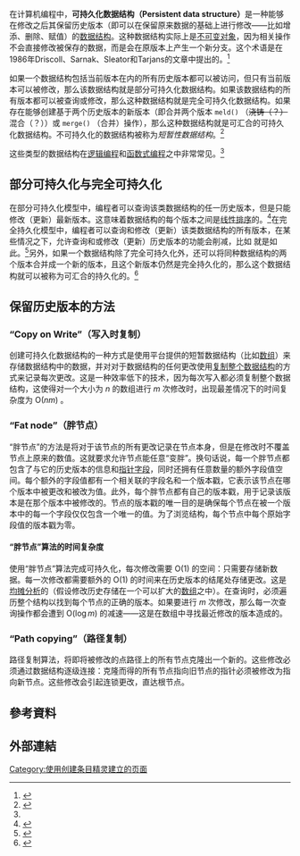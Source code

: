 在计算机编程中，'''可持久化数据结构（Persistent data structure）'''是一种能够在修改之后其保留历史版本（即可以在保留原来数据的基础上进行修改——比如增添、删除、赋值）的[[数据结构|数据结构]]。这种数据结构实际上是[[不可變物件|不可变对象]]，因为相关操作不会直接修改被保存的数据，而是会在原版本上产生一个新分支。这个术语是在1986年Driscoll、Sarnak、Sleator和Tarjans的文章中提出的。<ref name="Journal">{{Cite book|vauthors=Driscoll JR, Sarnak N, Sleator DD, Tarjan RE|year=1986|title=Making data structures persistent|isbn=978-0-89791-193-1|doi=10.1145/12130.12142|journal=Proceeding STOC '86. Proceedings of the Eighteenth Annual ACM Symposium on Theory of Computing|pages=109–121}}</ref>

如果一个数据结构包括当前版本在内的所有历史版本都可以被访问，但只有当前版本可以被修改，那么该数据结构就是部分可持久化数据结构。如果该数据结构的所有版本都可以被查询或修改，那么这种数据结构就是完全可持久化数据结构。如果存在能够创建基于两个历史版本的新版本（即合并两个版本 <code>meld()</code> （<s>浇铸（？）</s>混合（？））或 <code>merge()</code> （合并）操作），那么这种数据结构就是可汇合的可持久化数据结构。不可持久化的数据结构被称为''短暂性数据结构''。<ref name="kaplan2">{{Cite journal|title=Persistent data structures|author=Kaplan, Haim|url=http://www.math.tau.ac.il/~haimk/papers/persistent-survey.ps|journal=Handbook on Data Structures and Applications|year=2001|access-date=2020-07-29|archive-date=2020-07-29|archive-url=https://web.archive.org/web/20200729063847/http://www.math.tau.ac.il/~haimk/papers/persistent-survey.ps|dead-url=no}}</ref>

这些类型的数据结构在[[邏輯編程|逻辑编程]]和[[函数式编程|函数式编程]]之中非常常见。<ref name="kaplan2" />

== 部分可持久化与完全可持久化 ==

在部分可持久化模型中，编程者可以查询该类数据结构的任一历史版本，但是只能修改（更新）最新版本。这意味着数据结构的每个版本之间是[[全序关系|线性排序]]的。<ref>{{Citation|last=Conchon|first=Sylvain|chapter=Semi-persistent Data Structures|pages=322–336|publisher=Springer Berlin Heidelberg|isbn=9783540787389|last2=Filliâtre|first2=Jean-Christophe|doi=10.1007/978-3-540-78739-6_25|title=Programming Languages and Systems|volume=4960|series=Lecture Notes in Computer Science|year=2008}}</ref>在完全持久化模型中，编程者可以查询和修改（更新）该类数据结构的所有版本，在某些情况之下，允许查询和或修改（更新）历史版本的功能会削减，比如 {{Internal link helper/en|Rope 数据结构|Rope_(data_structure)}}就是如此。<ref>{{Cite book|title=RRB-Trees: Efficient Immutable Vectors|last=Tiark|first=Bagwell, Philip Rompf|date=2011|oclc=820379112}}</ref>另外，如果一个数据结构除了完全可持久化外，还可以将同种数据结构的两个版本合并成一个新的版本，且这个新版本仍然是完全持久化的，那么这个数据结构就可以被称为可汇合的持久化的。<ref>{{Citation|last=Brodal|first=Gerth Stølting|title=Purely Functional Worst Case Constant Time Catenable Sorted Lists|date=2006|work=Lecture Notes in Computer Science|pages=172–183|publisher=Springer Berlin Heidelberg|isbn=9783540388753|last2=Makris|first2=Christos|last3=Tsichlas|first3=Kostas|doi=10.1007/11841036_18}}</ref>

== 保留历史版本的方法 ==

=== “Copy on Write”（写入时复制） ===

创建可持久化数据结构的一种方式是使用平台提供的短暂数据结构（比如[[数组|数组]]）来存储数据结构中的数据，并对对于数据结构的任何更改使用[[寫入時複製|复制整个数据结构]]的方式来记录每次更改。这是一种效率低下的技术，因为每次写入都必须复制整个数据结构，这使得对一个大小为 <math>n</math> 的数组进行 <math>m</math> 次修改时，出现最差情况下的时间复杂度为 <math>\text{O}(nm)</math> 。{{citation needed|date=May 2019}}

=== “Fat node”（胖节点） ===
“胖节点”的方法是将对于该节点的所有更改记录在节点本身，但是在修改时不覆盖节点上原来的数值。这就要求允许节点能任意“变胖”。换句话说，每一个胖节点都包含了与它的历史版本的信息和[[指標_(電腦科學)|指针字段]]，同时还拥有任意数量的额外字段值空间。每个额外的字段值都有一个相关联的字段名和一个版本戳，它表示该节点在哪个版本中被更改和被改为值。此外，每个胖节点都有自己的版本戳，用于记录该版本是在那个版本中被修改的。节点的版本戳的唯一目的是确保每个节点在被一个版本中的每一个字段仅仅包含一个唯一的值。为了浏览结构，每个节点中每个原始字段值的版本戳为零。

==== “胖节点”算法的时间复杂度 ====

使用“胖节点”算法完成可持久化，每次修改需要 <math>\text{O}(1)</math> 的空间：只需要存储新数据。每一次修改都需要额外的 <math>\text{O}(1)</math> 的时间来在历史版本的结尾处存储更改。这是[[均摊分析|均摊分析]]的（假设修改历史存储在一个可以扩大的[[数组|数组]]之中）。在查询时，必须遍历整个结构以找到每个节点的正确的版本。如果要进行 <math>m</math> 次修改，那么每一次查询操作都会遭到 <math>\text{O}(\log m)</math> 的减速——这是在数组中寻找最近修改的版本造成的。 

=== “Path copying”（路径复制） ===
路径复制算法，将即将被修改的点路径上的所有节点克隆出一个新的。这些修改必须通过数据结构逐级连接：克隆而得的所有节点指向旧节点的指针必须被修改为指向新节点。这些修改会引起连锁更改，直达根节点。

== 參考資料 ==
{{Reflist|2}}


== 外部連結 ==


[[Category:使用创建条目精灵建立的页面|Category:使用创建条目精灵建立的页面]]